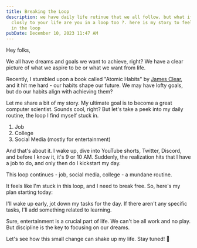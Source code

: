 ```yaml
---
title: Breaking the Loop
description: we have daily life rutinue that we all follow. but what if you look
  closly to your life are you in a loop too ?. here is my story to feel like i'm
  in the loop
pubDate: December 10, 2023 11:47 AM
---
```

Hey folks,

We all have dreams and goals we want to achieve, right? We have a clear picture of what we aspire to be or what we want from life.

Recently, I stumbled upon a book called "Atomic Habits" by [James Clear](https://jamesclear.com/atomic-habits-summary), and it hit me hard - our habits shape our future. We may have lofty goals, but do our habits align with achieving them?

Let me share a bit of my story. My ultimate goal is to become a great computer scientist. Sounds cool, right? But let's take a peek into my daily routine, the loop I find myself stuck in.

1. Job
2. College
3. Social Media (mostly for entertainment)

And that's about it. I wake up, dive into YouTube shorts, Twitter, Discord, and before I know it, it's 9 or 10 AM. Suddenly, the realization hits that I have a job to do, and only then do I kickstart my day.

This loop continues - job, social media, college - a mundane routine.

It feels like I'm stuck in this loop, and I need to break free. So, here's my plan starting today:

I'll wake up early, jot down my tasks for the day. If there aren't any specific tasks, I'll add something related to learning.

Sure, entertainment is a crucial part of life. We can't be all work and no play. But discipline is the key to focusing on our dreams.

Let's see how this small change can shake up my life. Stay tuned! 🚀